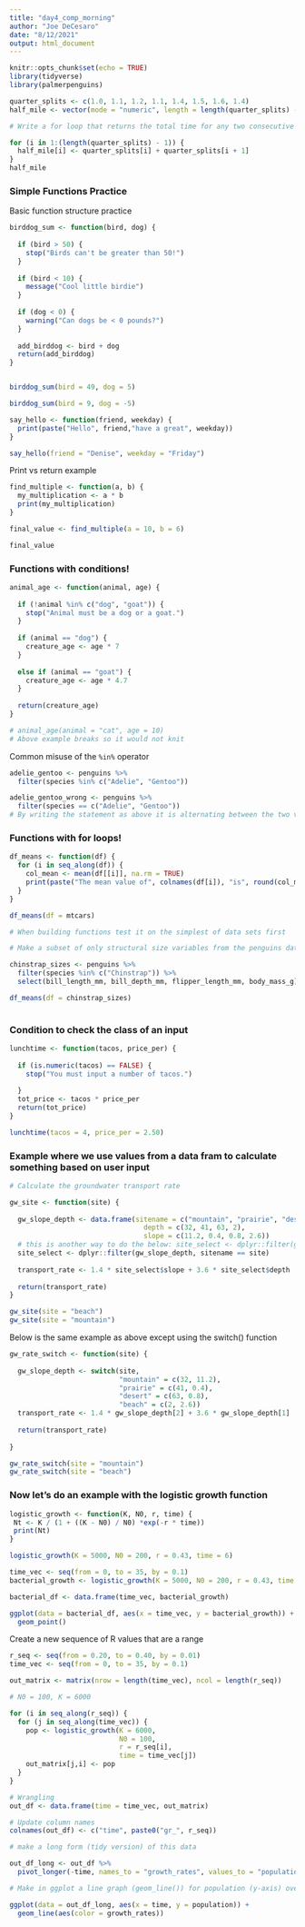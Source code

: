 ```yaml
---
title: "day4_comp_morning"
author: "Joe DeCesaro"
date: "8/12/2021"
output: html_document
---
```


```r
knitr::opts_chunk$set(echo = TRUE)
library(tidyverse)
library(palmerpenguins)
```


```r
quarter_splits <- c(1.0, 1.1, 1.2, 1.1, 1.4, 1.5, 1.6, 1.4)
half_mile <- vector(mode = "numeric", length = length(quarter_splits) - 1)

# Write a for loop that returns the total time for any two consecutive quarter miles

for (i in 1:(length(quarter_splits) - 1)) {
  half_mile[i] <- quarter_splits[i] + quarter_splits[i + 1]
}
half_mile
```

### Simple Functions Practice
Basic function structure practice
```r
birddog_sum <- function(bird, dog) {
  
  if (bird > 50) {
    stop("Birds can't be greater than 50!")
  }
  
  if (bird < 10) {
    message("Cool little birdie")
  }
  
  if (dog < 0) {
    warning("Can dogs be < 0 pounds?")
  }
  
  add_birddog <- bird + dog
  return(add_birddog)
}


birddog_sum(bird = 49, dog = 5)

birddog_sum(bird = 9, dog = -5)

```

```r
say_hello <- function(friend, weekday) {
  print(paste("Hello", friend,"have a great", weekday))
}

say_hello(friend = "Denise", weekday = "Friday")

```

Print vs return example
```r
find_multiple <- function(a, b) {
  my_multiplication <- a * b
  print(my_multiplication)
}

final_value <- find_multiple(a = 10, b = 6)

final_value
```

### Functions with conditions!
```r
animal_age <- function(animal, age) {
  
  if (!animal %in% c("dog", "goat")) {
    stop("Animal must be a dog or a goat.")
  }
  
  if (animal == "dog") {
    creature_age <- age * 7
  }
  
  else if (animal == "goat") {
    creature_age <- age * 4.7
  }
  
  return(creature_age)
}

# animal_age(animal = "cat", age = 10)
# Above example breaks so it would not knit
```

Common misuse of the `%in%` operator
```r
adelie_gentoo <- penguins %>% 
  filter(species %in% c("Adelie", "Gentoo"))

adelie_gentoo_wrong <- penguins %>% 
  filter(species == c("Adelie", "Gentoo"))
# By writing the statement as above it is alternating between the two values in the vector until it gets to the end of the vector.
```

### Functions with for loops!

```r
df_means <- function(df) {
  for (i in seq_along(df)) {
    col_mean <- mean(df[[i]], na.rm = TRUE)
    print(paste("The mean value of", colnames(df[i]), "is", round(col_mean,2)))
  }
}

df_means(df = mtcars)

# When building functions test it on the simplest of data sets first

# Make a subset of only structural size variables from the penguins dataset for Chinstrap

chinstrap_sizes <- penguins %>% 
  filter(species %in% c("Chinstrap")) %>% 
  select(bill_length_mm, bill_depth_mm, flipper_length_mm, body_mass_g)

df_means(df = chinstrap_sizes)
  
```

### Condition to check the class of an input
```r
lunchtime <- function(tacos, price_per) {
  
  if (is.numeric(tacos) == FALSE) {
    stop("You must input a number of tacos.")
    
  }
  tot_price <- tacos * price_per
  return(tot_price)
}

lunchtime(tacos = 4, price_per = 2.50)
```

### Example where we use values from a data fram to calculate something based on user input
```r
# Calculate the groundwater transport rate

gw_site <- function(site) {
  
  gw_slope_depth <- data.frame(sitename = c("mountain", "prairie", "desert", "beach"), 
                                 depth = c(32, 41, 63, 2), 
                                 slope = c(11.2, 0.4, 0.8, 2.6))
  # this is another way to do the below: site_select <- dplyr::filter(gw_slope_depth, sitename == site)
  site_select <- dplyr::filter(gw_slope_depth, sitename == site)
  
  transport_rate <- 1.4 * site_select$slope + 3.6 * site_select$depth
  
  return(transport_rate)
}

gw_site(site = "beach")
gw_site(site = "mountain")

```

Below is the same example as above except using the switch() function
```r
gw_rate_switch <- function(site) {
  
  gw_slope_depth <- switch(site, 
                           "mountain" = c(32, 11.2),
                           "prairie" = c(41, 0.4),
                           "desert" = c(63, 0.8),
                           "beach" = c(2, 2.6))
  transport_rate <- 1.4 * gw_slope_depth[2] + 3.6 * gw_slope_depth[1]
  
  return(transport_rate)
  
}

gw_rate_switch(site = "mountain")
gw_rate_switch(site = "beach")
```

### Now let's do an example with the logistic growth function
```r
logistic_growth <- function(K, N0, r, time) {
 Nt <- K / (1 + ((K - N0) / N0) *exp(-r * time))
 print(Nt)
}

logistic_growth(K = 5000, N0 = 200, r = 0.43, time = 6)

time_vec <- seq(from = 0, to = 35, by = 0.1)
bacterial_growth <- logistic_growth(K = 5000, N0 = 200, r = 0.43, time = time_vec)

bacterial_df <- data.frame(time_vec, bacterial_growth)

ggplot(data = bacterial_df, aes(x = time_vec, y = bacterial_growth)) +
  geom_point()

```
Create a new sequence of R values that are a range
```r
r_seq <- seq(from = 0.20, to = 0.40, by = 0.01)
time_vec <- seq(from = 0, to = 35, by = 0.1)

out_matrix <- matrix(nrow = length(time_vec), ncol = length(r_seq))

# N0 = 100, K = 6000

for (i in seq_along(r_seq)) {
  for (j in seq_along(time_vec)) {
    pop <- logistic_growth(K = 6000, 
                           N0 = 100, 
                           r = r_seq[i], 
                           time = time_vec[j])
    out_matrix[j,i] <- pop
  }
}

# Wrangling 
out_df <- data.frame(time = time_vec, out_matrix)

# Update column names
colnames(out_df) <- c("time", paste0("gr_", r_seq))

# make a long form (tidy version) of this data

out_df_long <- out_df %>% 
  pivot_longer(-time, names_to = "growth_rates", values_to = "population")

# Make in ggplot a line graph (geom_line()) for population (y-axis) over time (x-axis) with color depending on the growth rate

ggplot(data = out_df_long, aes(x = time, y = population)) +
  geom_line(aes(color = growth_rates))

```

